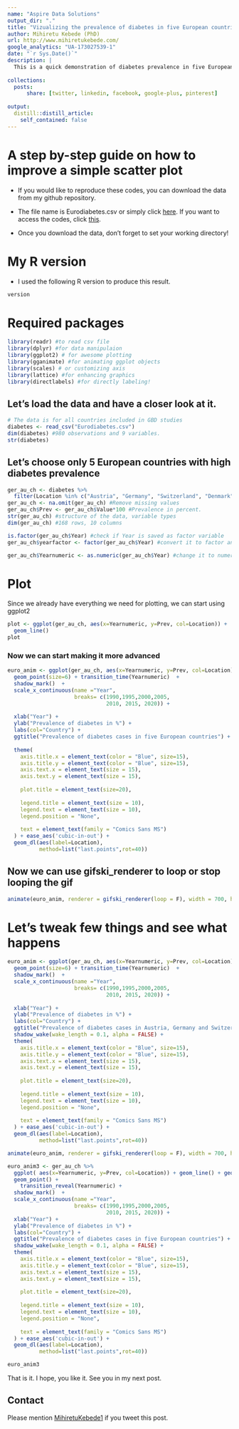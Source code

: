 ```yaml
---
name: "Aspire Data Solutions"
output_dir: "."
title: "Vizualizing the prevalence of diabetes in five European countries"
author: Mihiretu Kebede (PhD)
url: http://www.mihiretukebede.com/ 
google_analytics: "UA-173027539-1"
date: "`r Sys.Date()`"
description: |
  This is a quick demonstration of diabetes prevalence in five European countries. Tha data are from the IHME. 
  
collections:
  posts:
      share: [twitter, linkedin, facebook, google-plus, pinterest]
      
output:
  distill::distill_article:
    self_contained: false
---
```



<link rel="stylesheet" href="styles.css" type="text/css">

# A step by-step guide on how to improve a simple scatter plot 

- If you would like to reproduce these codes, you can download the data from my github repository. 
- The file name is Eurodiabetes.csv or simply click  [here](https://github.com/Mihiretukebede/mihiretukebede.gitlub.io/tree/master/Eurodiabetes). If you want to access the codes, click [this](https://github.com/Mihiretukebede/mihiretukebede.gitlub.io/blob/master/Eurodiabetes/Europediabetesanimation.R). 

- Once you download the data, don't forget to set your working directory! 

# My R version
- I used the following R version to produce this result. 

```r
version
```

# Required packages
```r
library(readr) #to read csv file
library(dplyr) #for data manipulaion 
library(ggplot2) # for awesome plotting
library(gganimate) #for animating ggplot objects
library(scales) # or customizing axis 
library(lattice) #for enhancing graphics
library(directlabels) #for directly labeling!
```

## Let's load the data and have a closer look at it. 

```r
# The data is for all countries included in GBD studies
diabetes <- read_csv("Eurodiabetes.csv") 
dim(diabetes) #980 observations and 9 variables. 
str(diabetes) 
```

## Let's choose only 5 European countries with high diabetes prevalence

```r
ger_au_ch <- diabetes %>% 
  filter(Location %in% c("Austria", "Germany", "Switzerland", "Denmark", "Portugal", "Finland")) 
ger_au_ch <- na.omit(ger_au_ch) #Remove missing values
ger_au_ch$Prev <- ger_au_ch$Value*100 #Prevalence in percent. 
str(ger_au_ch) #structure of the data, variable types
dim(ger_au_ch) #168 rows, 10 columns 

is.factor(ger_au_ch$Year) #check if Year is saved as factor variable
ger_au_ch$yearfactor <- factor(ger_au_ch$Year) #convert it to factor and save it as Yearfactor

ger_au_ch$Yearnumeric <- as.numeric(ger_au_ch$Year) #change it to numeric and save it as Year Numeric
```
# Plot
Since we already have everything we need for plotting, we can start using ggplot2

```r
plot <- ggplot(ger_au_ch, aes(x=Yearnumeric, y=Prev, col=Location)) + 
  geom_line()
plot
```

### Now we can start making it more advanced

```r
euro_anim <- ggplot(ger_au_ch, aes(x=Yearnumeric, y=Prev, col=Location)) + 
  geom_point(size=6) + transition_time(Yearnumeric)  +
  shadow_mark()  +  
  scale_x_continuous(name ="Year",
                     breaks= c(1990,1995,2000,2005, 
                               2010, 2015, 2020)) +
  
  xlab("Year") +
  ylab("Prevalence of diabetes in %") +
  labs(col="Country") + 
  ggtitle("Prevalence of diabetes cases in five European countries") +
  
  theme(
    axis.title.x = element_text(color = "Blue", size=15),
    axis.title.y = element_text(color = "Blue", size=15),
    axis.text.x = element_text(size = 15),
    axis.text.y = element_text(size = 15),
    
    plot.title = element_text(size=20),
    
    legend.title = element_text(size = 10),
    legend.text = element_text(size = 10),
    legend.position = "None",
    
    text = element_text(family = "Comics Sans MS")
  ) + ease_aes('cubic-in-out') +
  geom_dl(aes(label=Location),
          method=list("last.points",rot=40)) 

```

## Now we can use gifski_renderer to loop or stop looping the gif 

```r
animate(euro_anim, renderer = gifski_renderer(loop = F), width = 700, height = 700, duration = 15) # when you assign loop=TRUE, the gif starts playing again 
```


# Let's tweak few things and see what happens
```r

euro_anim <- ggplot(ger_au_ch, aes(x=Yearnumeric, y=Prev, col=Location)) + 
  geom_point(size=6) + transition_time(Yearnumeric)  +
  shadow_mark()  +  
  scale_x_continuous(name ="Year",
                     breaks= c(1990,1995,2000,2005, 
                               2010, 2015, 2020)) +
  
  xlab("Year") +
  ylab("Prevalence of diabetes in %") +
  labs(col="Country") + 
  ggtitle("Prevalence of diabetes cases in Austria, Germany and Switzerland") +
  shadow_wake(wake_length = 0.1, alpha = FALSE) +
  theme(
    axis.title.x = element_text(color = "Blue", size=15),
    axis.title.y = element_text(color = "Blue", size=15),
    axis.text.x = element_text(size = 15),
    axis.text.y = element_text(size = 15),
    
    plot.title = element_text(size=20),
    
    legend.title = element_text(size = 10),
    legend.text = element_text(size = 10),
    legend.position = "None",
    
    text = element_text(family = "Comics Sans MS")
  ) + ease_aes('cubic-in-out') +
  geom_dl(aes(label=Location),
          method=list("last.points",rot=40)) 

animate(euro_anim, renderer = gifski_renderer(loop = F), width = 700, height = 700, duration = 15)

```

```r
euro_anim3 <- ger_au_ch %>% 
  ggplot( aes(x=Yearnumeric, y=Prev, col=Location)) + geom_line() + geom_line() +
  geom_point() +
    transition_reveal(Yearnumeric) + 
  shadow_mark()  +  
  scale_x_continuous(name ="Year",
                     breaks= c(1990,1995,2000,2005, 
                               2010, 2015, 2020)) +
  xlab("Year") +
  ylab("Prevalence of diabetes in %") +
  labs(col="Country") + 
  ggtitle("Prevalence of diabetes cases in five European countries") +
  shadow_wake(wake_length = 0.1, alpha = FALSE) +
  theme(
    axis.title.x = element_text(color = "Blue", size=15),
    axis.title.y = element_text(color = "Blue", size=15),
    axis.text.x = element_text(size = 15),
    axis.text.y = element_text(size = 15),
    
    plot.title = element_text(size=20),
    
    legend.title = element_text(size = 10),
    legend.text = element_text(size = 10),
    legend.position = "None",
    
    text = element_text(family = "Comics Sans MS")
  ) + ease_aes('cubic-in-out') +
  geom_dl(aes(label=Location),
          method=list("last.points",rot=40))

euro_anim3  
```


That is it. I hope, you like it. See you in my next post.

## Contact 
Please mention [MihiretuKebede1](https://www.https://twitter.com/MihiretuKebede1) if you tweet this post. 

